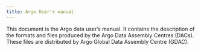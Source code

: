 ```yaml
---
title: Argo User's manual
---
```

This document is the Argo data user’s manual. It contains the description of the formats and files produced by the Argo Data Assembly Centres (DACs).
These files are distributed by Argo Global Data Assembly Centre (GDAC).